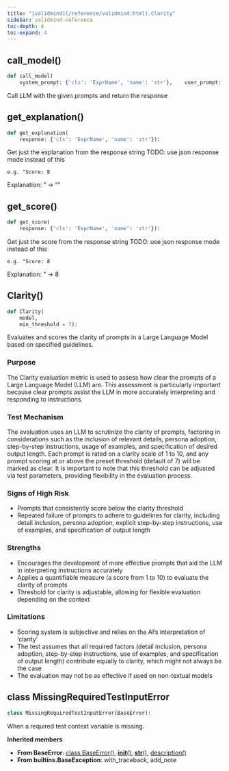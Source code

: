 ```yaml
---
title: "[validmind](/reference/validmind.html).Clarity"
sidebar: validmind-reference
toc-depth: 4
toc-expand: 4
---
```


## call_model<span class='muted'>()</span>

<!-- module.qmd.jinja2 - module level function alias -->

```python
def call_model(
    system_prompt: {'cls': 'ExprName', 'name': 'str'},    user_prompt: {'cls': 'ExprName', 'name': 'str'},    temperature: {'cls': 'ExprName', 'name': 'float'} = 0.0,    seed: {'cls': 'ExprName', 'name': 'int'} = 42):
```

Call LLM with the given prompts and return the response

## get_explanation<span class='muted'>()</span>

<!-- module.qmd.jinja2 - module level function alias -->

```python
def get_explanation(
    response: {'cls': 'ExprName', 'name': 'str'}):
```

Get just the explanation from the response string TODO: use json response mode instead of this

```
e.g. "Score: 8
```

Explanation: <some-explanation>" -> "<some-explanation>"

## get_score<span class='muted'>()</span>

<!-- module.qmd.jinja2 - module level function alias -->

```python
def get_score(
    response: {'cls': 'ExprName', 'name': 'str'}):
```

Get just the score from the response string TODO: use json response mode instead of this

```
e.g. "Score: 8
```

Explanation: <some-explanation>" -> 8

## Clarity[()]{.muted}

<!-- function.qmd.jinja2 - function signature -->

```python
def Clarity(
    model,
    min_threshold = 7):
```

Evaluates and scores the clarity of prompts in a Large Language Model based on specified guidelines.

### Purpose

The Clarity evaluation metric is used to assess how clear the prompts of a Large Language Model (LLM) are. This assessment is particularly important because clear prompts assist the LLM in more accurately interpreting and responding to instructions.

### Test Mechanism

The evaluation uses an LLM to scrutinize the clarity of prompts, factoring in considerations such as the inclusion of relevant details, persona adoption, step-by-step instructions, usage of examples, and specification of desired output length. Each prompt is rated on a clarity scale of 1 to 10, and any prompt scoring at or above the preset threshold (default of 7) will be marked as clear. It is important to note that this threshold can be adjusted via test parameters, providing flexibility in the evaluation process.

### Signs of High Risk

- Prompts that consistently score below the clarity threshold
- Repeated failure of prompts to adhere to guidelines for clarity, including detail inclusion, persona adoption, explicit step-by-step instructions, use of examples, and specification of output length

### Strengths

- Encourages the development of more effective prompts that aid the LLM in interpreting instructions accurately
- Applies a quantifiable measure (a score from 1 to 10) to evaluate the clarity of prompts
- Threshold for clarity is adjustable, allowing for flexible evaluation depending on the context

### Limitations

- Scoring system is subjective and relies on the AI’s interpretation of 'clarity'
- The test assumes that all required factors (detail inclusion, persona adoption, step-by-step instructions, use of examples, and specification of output length) contribute equally to clarity, which might not always be the case
- The evaluation may not be as effective if used on non-textual models

## [class]{.muted} MissingRequiredTestInputError

<!-- class.qmd.jinja2 - class definition -->

```python
class MissingRequiredTestInputError(BaseError):
```

When a required test context variable is missing.

**Inherited members**

- **From BaseError**: [class BaseError[()]{.muted}](#class-baseerror), [__init__[()]{.muted}](#__init__), [__str__[()]{.muted}](#__str__), [description[()]{.muted}](#description)
- **From builtins.BaseException**: with_traceback, add_note
